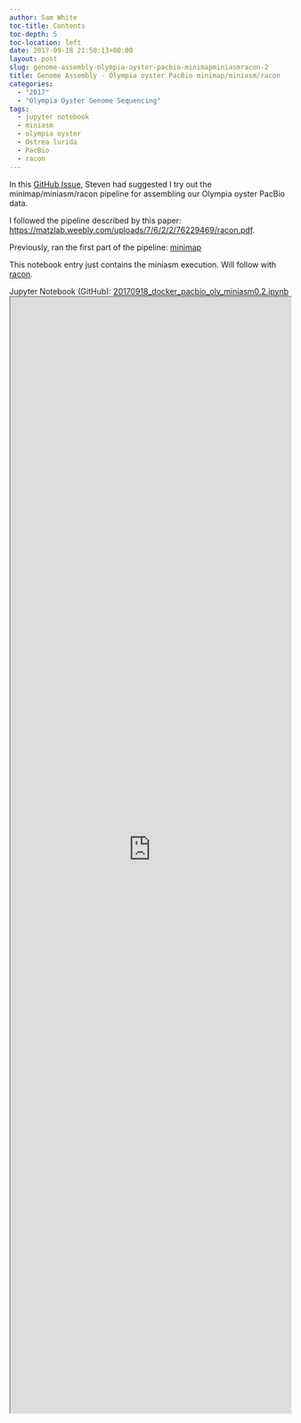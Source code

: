 ```yaml
---
author: Sam White
toc-title: Contents
toc-depth: 5
toc-location: left
date: 2017-09-18 21:50:13+00:00
layout: post
slug: genome-assembly-olympia-oyster-pacbio-minimapminiasmracon-2
title: Genome Assembly - Olympia oyster PacBio minimap/miniasm/racon
categories:
  - "2017"
  - "Olympia Oyster Genome Sequencing"
tags:
  - jupyter notebook
  - miniasm
  - olympia oyster
  - Ostrea lurida
  - PacBio
  - racon
---
```


In this [GitHub Issue](https://github.com/RobertsLab/project-olympia.oyster-genomic/issues/29), Steven had suggested I try out the minimap/miniasm/racon pipeline for assembling our Olympia oyster PacBio data.

I followed the pipeline described by this paper: [https://matzlab.weebly.com/uploads/7/6/2/2/76229469/racon.pdf](http://matzlab.weebly.com/uploads/7/6/2/2/76229469/racon.pdf).

Previously, ran the first part of the pipeline: [minimap](https://robertslab.github.io/sams-notebook/posts/2017/2017-09-07-genome-assembly-olympia-oyster-pacbio-minimapminiasmracon/)

This notebook entry just contains the miniasm execution. Will follow with [racon](https://robertslab.github.io/sams-notebook/posts/2017/2017-09-18-genome-assembly-olympia-oyster-pacbio-minimapminiasmracon-3/).

Jupyter Notebook (GitHub): [20170918_docker_pacbio_oly_miniasm0.2.ipynb](https://github.com/sr320/LabDocs/blob/master/jupyter_nbs/sam/20170918_docker_pacbio_oly_miniasm0.2.ipynb)
<iframe src="https://render.githubusercontent.com/view/ipynb?commit=33abe7f3db5d3aac87c98dd48bcdaa1872be634c&enc;_url=68747470733a2f2f7261772e67697468756275736572636f6e74656e742e636f6d2f73723332302f4c6162446f63732f333361626537663364623564336161633837633938646434386263646161313837326265363334632f6a7570797465725f6e62732f73616d2f32303137303931385f646f636b65725f70616362696f5f6f6c795f6d696e6961736d302e322e6970796e62&nwo;=sr320%2FLabDocs&path;=jupyter_nbs%2Fsam%2F20170918_docker_pacbio_oly_miniasm0.2.ipynb&repository;_id=13746500&repository;_type=Repository#48876c5e-3156-4ac9-bcb6-77e7ff9cf72a" width="100%" height="2000" scrolling="yes"></iframe>
